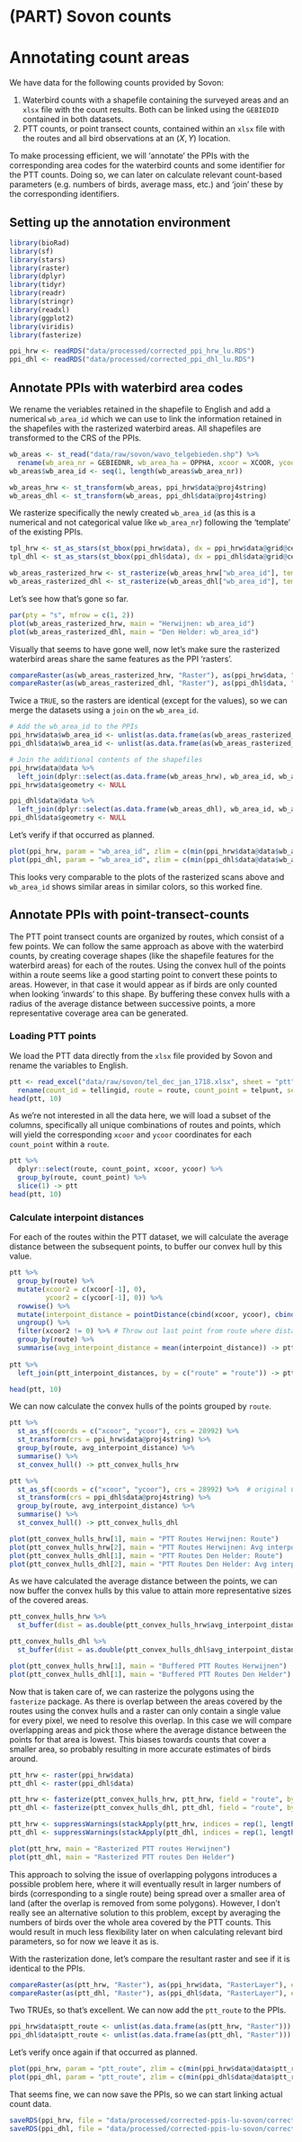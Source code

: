 # (PART) Sovon counts {-}

# Annotating count areas

We have data for the following counts provided by Sovon:

1. Waterbird counts with a shapefile containing the surveyed areas and an `xlsx` file with the count results. Both can be linked using the `GEBIEDID` contained in both datasets.
2. PTT counts, or point transect counts, contained within an `xlsx` file with the routes and all bird observations at an $(X, Y)$ location.

To make processing efficient, we will 'annotate' the PPIs with the corresponding area codes for the waterbird counts and some identifier for the PTT counts. Doing so, we can later on calculate relevant count-based parameters (e.g. numbers of birds, average mass, etc.) and 'join' these by the corresponding identifiers.

## Setting up the annotation environment

```r
library(bioRad)
library(sf)
library(stars)
library(raster)
library(dplyr)
library(tidyr)
library(readr)
library(stringr)
library(readxl)
library(ggplot2)
library(viridis)
library(fasterize)
```

```r
ppi_hrw <- readRDS("data/processed/corrected_ppi_hrw_lu.RDS")
ppi_dhl <- readRDS("data/processed/corrected_ppi_dhl_lu.RDS")
```

## Annotate PPIs with waterbird area codes

We rename the veriables retained in the shapefile to English and add a numerical `wb_area_id` which we can use to link the information retained in the shapefiles with the rasterized waterbird areas. All shapefiles are transformed to the CRS of the PPIs.

```r
wb_areas <- st_read("data/raw/sovon/wavo_telgebieden.shp") %>%
  rename(wb_area_nr = GEBIEDNR, wb_area_ha = OPPHA, xcoor = XCOOR, ycoor = YCOOR)
wb_areas$wb_area_id <- seq(1, length(wb_areas$wb_area_nr))

wb_areas_hrw <- st_transform(wb_areas, ppi_hrw$data@proj4string)
wb_areas_dhl <- st_transform(wb_areas, ppi_dhl$data@proj4string)
```

We rasterize specifically the newly created `wb_area_id` (as this is a numerical and not categorical value like `wb_area_nr`) following the 'template' of the existing PPIs.

```r
tpl_hrw <- st_as_stars(st_bbox(ppi_hrw$data), dx = ppi_hrw$data@grid@cellsize[1], dy = ppi_hrw$data@grid@cellsize[2], values = NA_real_)
tpl_dhl <- st_as_stars(st_bbox(ppi_dhl$data), dx = ppi_dhl$data@grid@cellsize[1], dy = ppi_dhl$data@grid@cellsize[2], values = NA_real_)

wb_areas_rasterized_hrw <- st_rasterize(wb_areas_hrw["wb_area_id"], template = tpl_hrw)
wb_areas_rasterized_dhl <- st_rasterize(wb_areas_dhl["wb_area_id"], template = tpl_dhl)
```

Let's see how that's gone so far.

```r
par(pty = "s", mfrow = c(1, 2))
plot(wb_areas_rasterized_hrw, main = "Herwijnen: wb_area_id")
plot(wb_areas_rasterized_dhl, main = "Den Helder: wb_area_id")
```

Visually that seems to have gone well, now let's make sure the rasterized waterbird areas share the same features as the PPI 'rasters'.

```r
compareRaster(as(wb_areas_rasterized_hrw, "Raster"), as(ppi_hrw$data, "RasterLayer"), extent = TRUE, rowcol = TRUE, crs = TRUE, res = TRUE, orig = TRUE)
compareRaster(as(wb_areas_rasterized_dhl, "Raster"), as(ppi_dhl$data, "RasterLayer"), extent = TRUE, rowcol = TRUE, crs = TRUE, res = TRUE, orig = TRUE)
```

Twice a `TRUE`, so the rasters are identical (except for the values), so we can merge the datasets using a `join` on the `wb_area_id`.

```r
# Add the wb_area_id to the PPIs
ppi_hrw$data$wb_area_id <- unlist(as.data.frame(as(wb_areas_rasterized_hrw, "Raster")))
ppi_dhl$data$wb_area_id <- unlist(as.data.frame(as(wb_areas_rasterized_dhl, "Raster")))

# Join the additional contents of the shapefiles
ppi_hrw$data@data %>%
  left_join(dplyr::select(as.data.frame(wb_areas_hrw), wb_area_id, wb_area_nr, wb_area_ha), by = c("wb_area_id" = "wb_area_id")) -> ppi_hrw$data@data
ppi_hrw$data$geometry <- NULL

ppi_dhl$data@data %>%
  left_join(dplyr::select(as.data.frame(wb_areas_dhl), wb_area_id, wb_area_nr, wb_area_ha), by = c("wb_area_id" = "wb_area_id")) -> ppi_dhl$data@data
ppi_dhl$data$geometry <- NULL
```

Let's verify if that occurred as planned.

```r
plot(ppi_hrw, param = "wb_area_id", zlim = c(min(ppi_hrw$data@data$wb_area_id, na.rm = TRUE), max(ppi_hrw$data@data$wb_area_id, na.rm = TRUE)))
plot(ppi_dhl, param = "wb_area_id", zlim = c(min(ppi_dhl$data@data$wb_area_id, na.rm = TRUE), max(ppi_dhl$data@data$wb_area_id, na.rm = TRUE)))
```

This looks very comparable to the plots of the rasterized scans above and `wb_area_id` shows similar areas in similar colors, so this worked fine.

## Annotate PPIs with point-transect-counts

The PTT point transect counts are organized by routes, which consist of a few points. We can follow the same approach as above with the waterbird counts, by creating coverage shapes (like the shapefile features for the waterbird areas) for each of the routes. Using the convex hull of the points within a route seems like a good starting point to convert these points to areas. However, in that case it would appear as if birds are only counted when looking 'inwards' to this shape. By buffering these convex hulls with a radius of the average distance between successive points, a more representative coverage area can be generated.

### Loading PTT points

We load the PTT data directly from the `xlsx` file provided by Sovon and rename the variables to English.

```r
ptt <- read_excel("data/raw/sovon/tel_dec_jan_1718.xlsx", sheet = "ptt") %>%
  rename(count_id = tellingid, route = route, count_point = telpunt, season = seizoen, year = teljaar, month = maand, day = dag, species = soort, number = aantal)
head(ptt, 10)
```

As we're not interested in all the data here, we will load a subset of the columns, specifically all unique combinations of routes and points, which will yield the corresponding `xcoor` and `ycoor` coordinates for each `count_point` within a `route`.

```r
ptt %>%
  dplyr::select(route, count_point, xcoor, ycoor) %>%
  group_by(route, count_point) %>%
  slice(1) -> ptt
head(ptt, 10)
```

### Calculate interpoint distances

For each of the routes within the PTT dataset, we will calculate the average distance between the subsequent points, to buffer our convex hull by this value.

```r
ptt %>%
  group_by(route) %>%
  mutate(xcoor2 = c(xcoor[-1], 0),
         ycoor2 = c(ycoor[-1], 0)) %>%
  rowwise() %>%
  mutate(interpoint_distance = pointDistance(cbind(xcoor, ycoor), cbind(xcoor2, ycoor2), lonlat = FALSE)) %>%
  ungroup() %>%
  filter(xcoor2 != 0) %>% # Throw out last point from route where distance to next point is not relevant
  group_by(route) %>%
  summarise(avg_interpoint_distance = mean(interpoint_distance)) -> ptt_interpoint_distances
  
ptt %>%
  left_join(ptt_interpoint_distances, by = c("route" = "route")) -> ptt

head(ptt, 10)
```

We can now calculate the convex hulls of the points grouped by `route`.

```r
ptt %>%
  st_as_sf(coords = c("xcoor", "ycoor"), crs = 28992) %>%
  st_transform(crs = ppi_hrw$data@proj4string) %>%
  group_by(route, avg_interpoint_distance) %>%
  summarise() %>%
  st_convex_hull() -> ptt_convex_hulls_hrw

ptt %>%
  st_as_sf(coords = c("xcoor", "ycoor"), crs = 28992) %>%  # original CRS = EPSG:28992 (RD New)
  st_transform(crs = ppi_dhl$data@proj4string) %>%
  group_by(route, avg_interpoint_distance) %>%
  summarise() %>%
  st_convex_hull() -> ptt_convex_hulls_dhl

plot(ptt_convex_hulls_hrw[1], main = "PTT Routes Herwijnen: Route")
plot(ptt_convex_hulls_hrw[2], main = "PTT Routes Herwijnen: Avg interpoint dist.")
plot(ptt_convex_hulls_dhl[1], main = "PTT Routes Den Helder: Route")
plot(ptt_convex_hulls_dhl[2], main = "PTT Routes Den Helder: Avg interpoint dist.")
```

As we have calculated the average distance between the points, we can now buffer the convex hulls by this value to attain more representative sizes of the covered areas. 

```r
ptt_convex_hulls_hrw %>%
  st_buffer(dist = as.double(ptt_convex_hulls_hrw$avg_interpoint_distance)) -> ptt_convex_hulls_hrw

ptt_convex_hulls_dhl %>%
  st_buffer(dist = as.double(ptt_convex_hulls_dhl$avg_interpoint_distance)) -> ptt_convex_hulls_dhl

plot(ptt_convex_hulls_hrw[1], main = "Buffered PTT Routes Herwijnen")
plot(ptt_convex_hulls_dhl[1], main = "Buffered PTT Routes Den Helder")
```

Now that is taken care of, we can rasterize the polygons using the `fasterize` package. As there is overlap between the areas covered by the routes using the convex hulls and a raster can only contain a single value for every pixel, we need to resolve this overlap. In this case we will compare overlapping areas and pick those where the average distance between the points for that area is lowest. This biases towards counts that cover a smaller area, so probably resulting in more accurate estimates of birds around.

```r
ptt_hrw <- raster(ppi_hrw$data)
ptt_dhl <- raster(ppi_dhl$data)

ptt_hrw <- fasterize(ptt_convex_hulls_hrw, ptt_hrw, field = "route", by = "avg_interpoint_distance")
ptt_dhl <- fasterize(ptt_convex_hulls_dhl, ptt_dhl, field = "route", by = "avg_interpoint_distance")

ptt_hrw <- suppressWarnings(stackApply(ptt_hrw, indices = rep(1, length(ptt_hrw)), fun = min, na.rm = TRUE))
ptt_dhl <- suppressWarnings(stackApply(ptt_dhl, indices = rep(1, length(ptt_dhl)), fun = min, na.rm = TRUE))

plot(ptt_hrw, main = "Rasterized PTT routes Herwijnen")
plot(ptt_dhl, main = "Rasterized PTT routes Den Helder")
```

This approach to solving the issue of overlapping polygons introduces a possible problem here, where it will eventually result in larger numbers of birds (corresponding to a single route) being spread over a smaller area of land (after the overlap is removed from some polygons). However, I don't really see an alternative solution to this problem, except by averaging the numbers of birds over the whole area covered by the PTT counts. This would result in much less flexibility later on when calculating relevant bird parameters, so for now we leave it as is.

With the rasterization done, let's compare the resultant raster and see if it is identical to the PPIs.

```r
compareRaster(as(ptt_hrw, "Raster"), as(ppi_hrw$data, "RasterLayer"), extent = TRUE, rowcol = TRUE, crs = TRUE, res = TRUE, orig = TRUE)
compareRaster(as(ptt_dhl, "Raster"), as(ppi_dhl$data, "RasterLayer"), extent = TRUE, rowcol = TRUE, crs = TRUE, res = TRUE, orig = TRUE)
```

Two TRUEs, so that's excellent. We can now add the `ptt_route` to the PPIs.

```r
ppi_hrw$data$ptt_route <- unlist(as.data.frame(as(ptt_hrw, "Raster")))
ppi_dhl$data$ptt_route <- unlist(as.data.frame(as(ptt_dhl, "Raster")))
```

Let's verify once again if that occurred as planned.

```r
plot(ppi_hrw, param = "ptt_route", zlim = c(min(ppi_hrw$data@data$ptt_route, na.rm = TRUE), max(ppi_hrw$data@data$ptt_route, na.rm = TRUE)))
plot(ppi_dhl, param = "ptt_route", zlim = c(min(ppi_dhl$data@data$ptt_route, na.rm = TRUE), max(ppi_dhl$data@data$ptt_route, na.rm = TRUE)))
```

That seems fine, we can now save the PPIs, so we can start linking actual count data.

```r
saveRDS(ppi_hrw, file = "data/processed/corrected-ppis-lu-sovon/corrected_ppi_hrw_lu_sovon.RDS")
saveRDS(ppi_dhl, file = "data/processed/corrected-ppis-lu-sovon/corrected_ppi_dhl_lu_sovon.RDS")
```
